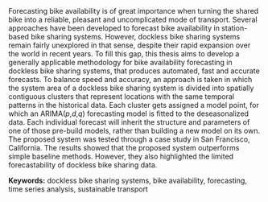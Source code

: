 Forecasting bike availability is of great importance when turning the shared bike into a reliable, pleasant and uncomplicated mode of transport. Several approaches have been developed to forecast bike availability in station-based bike sharing systems. However, dockless bike sharing systems remain fairly unexplored in that sense, despite their rapid expansion over the world in recent years. To fill this gap, this thesis aims to develop a generally applicable methodology for bike availability forecasting in dockless bike sharing systems, that produces automated, fast and accurate forecasts. \par

To balance speed and accuracy, an approach is taken in which the system area of a dockless bike sharing system is divided into spatially contiguous clusters that represent locations with the same temporal patterns in the historical data. Each cluster gets assigned a model point, for which an ARIMA($p$,$d$,$q$) forecasting model is fitted to the deseasonalized data. Each individual forecast will inherit the structure and parameters of one of those pre-build models, rather than building a new model on its own. \par

The proposed system was tested through a case study in San Francisco, California. The results showed that the proposed system outperforms simple baseline methods. However, they also highlighted the limited forecastability of dockless bike sharing data. \par

**Keywords:** dockless bike sharing systems, bike availability, forecasting, time series analysis, sustainable transport

<!-- \clearpage -->
<!-- \shipout\null -->
<!-- \stepcounter{page} -->

